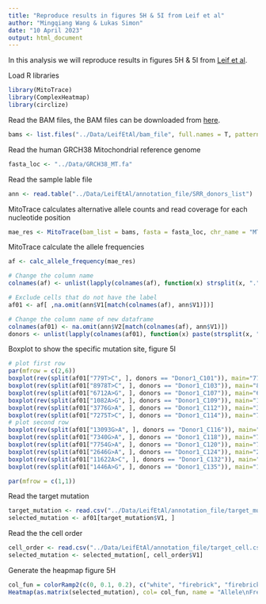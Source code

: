```yaml
---
title: "Reproduce results in figures 5H & 5I from Leif et al"
author: "Mingqiang Wang & Lukas Simon"
date: "10 April 2023"
output: html_document
---
```


In this analysis we will reproduce results in figures 5H & 5I from [Leif et al](https://www.cell.com/cell/pdf/S0092-8674(19)30055-8.pdf).

Load R libraries
```r
library(MitoTrace)
library(ComplexHeatmap)
library(circlize)
```

Read the BAM files, the BAM files can be downloaded from [here](https://drive.google.com/open?id=1XaSzUukQkIj6SoItK0H6GNbsD7COLZCJ).
```r
bams <- list.files("../Data/LeifEtAl/bam_file", full.names = T, pattern = ".bam$")
```

Read the human GRCH38 Mitochondrial reference genome
```r
fasta_loc <- "../Data/GRCH38_MT.fa"
```

Read the sample lable file
```r
ann <- read.table("../Data/LeifEtAl/annotation_file/SRR_donors_list")
```

MitoTrace calculates alternative allele counts and read coverage for each nucleotide position
```r
mae_res <- MitoTrace(bam_list = bams, fasta = fasta_loc, chr_name = "MT")
```

MitoTrace calculate the allele frequencies
```r
af <- calc_allele_frequency(mae_res)
```

```r
# Change the column name
colnames(af) <- unlist(lapply(colnames(af), function(x) strsplit(x, ".", fixed=T)[[1]][1]))

# Exclude cells that do not have the label
af01 <- af[ ,na.omit(ann$V1[match(colnames(af), ann$V1)])]

# Change the column name of new dataframe
colnames(af01) <- na.omit(ann$V2[match(colnames(af), ann$V1)])
donors <- unlist(lapply(colnames(af01), function(x) paste(strsplit(x, "_", fixed = T)[[1]][1:2], collapse = "_")))
```

Boxplot to show the specific mutation site, figure 5I
```r
# plot first row
par(mfrow = c(2,6))
boxplot(rev(split(af01["779T>C", ], donors == "Donor1_C101")), main="779 T>C",ylab="Variant heteroplasmy", names=c("C101", "Other"))
boxplot(rev(split(af01["8978T>C", ], donors == "Donor1_C103")), main="8979 T>C", names=c("C103","Other"))
boxplot(rev(split(af01["6712A>G", ], donors == "Donor1_C107")), main="6712 A>G", names=c("C107","Other"))
boxplot(rev(split(af01["1082A>G", ], donors == "Donor1_C109")), main="1082 A>G", names=c("C109","Other"))
boxplot(rev(split(af01["3776G>A", ], donors == "Donor1_C112")), main="3776 T>A", names=c("C112","Other"))
boxplot(rev(split(af01["7275T>C", ], donors == "Donor1_C114")), main="7275 T>C", names=c("C114","Other"))
# plot second row
boxplot(rev(split(af01["13093G>A", ], donors == "Donor1_C116")), main="13093 G>A", ylab="Variant heteroplasmy", names=c("C116","Other"))
boxplot(rev(split(af01["7340G>A", ], donors == "Donor1_C118")), main="7340 G>A", names=c("C118","Other"))
boxplot(rev(split(af01["7754G>A", ], donors == "Donor1_C120")), main="7755 G>A", names=c("C120","Other"))
boxplot(rev(split(af01["2646G>A", ], donors == "Donor1_C124")), main="2648 G>A", names=c("C124","Other"))
boxplot(rev(split(af01["11622A>C", ], donors == "Donor1_C132")), main="11623 T>C", names=c("C132","Other"))
boxplot(rev(split(af01["1446A>G", ], donors == "Donor1_C135")), main="1448 A>G", names=c("C135","Other"))

par(mfrow = c(1,1))
```

Read the target mutation
```r
target_mutation <- read.csv("../Data/LeifEtAl/annotation_file/target_mutation.csv", header = FALSE)
selected_mutation <- af01[target_mutation$V1, ]
```

Read the the cell order
```r
cell_order <- read.csv("../Data/LeifEtAl/annotation_file/target_cell.csv", header = FALSE)
selected_mutation <- selected_mutation[, cell_order$V1]
```

Generate the heapmap figure 5H
```r
col_fun = colorRamp2(c(0, 0.1, 0.2), c("white", "firebrick", "firebrick4"))
Heatmap(as.matrix(selected_mutation), col= col_fun, name = "Allele\nFrequency",show_column_names = FALSE, cluster_columns = FALSE, cluster_rows = FALSE, column_title="Donor1 colonies", row_title = "Mitochondiral mutations")
```

